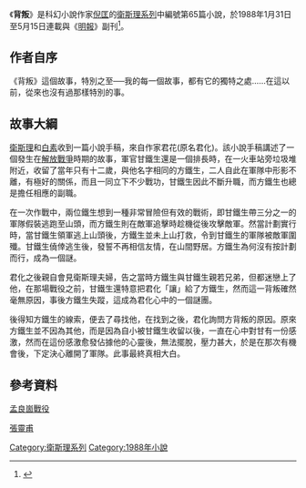 {{Infobox book
|書名      = 背叛
|圖像      = File:小說《背叛》封面.jpg
|圖像說明   = 《背叛》封面
|作者      = 衛斯理
|原名      = 
|中文書名   = 
|譯者      = 
|插圖      = 
|封面設計   = 
|出版地     = 香港
|語言      = 中文
|系列      = 衛斯理系列
|題材      = 
|類型      = 流行文學
|出版者     = 明窗出版社
|出版日期   = 
|中文版    = 
|媒介      = 
|頁數      = 308
|開本      = 
|isbn      = 9628994301
|oclc      = 
|杜威十進制圖書分類法    = 800
|美國國會圖書館圖書分類法 = 
|上一部作品  = [[招魂_(小說)|招魂]]
|下一部作品  = [[鬼混|鬼混]]
|引用       = 
|被引用     = 
}}

《'''背叛'''》是科幻小說作家[[倪匡|倪匡]]的[[衛斯理系列|衛斯理系列]]中編號第65篇小說，於1988年1月31日至5月15日連載與《[[明報|明報]]》副刊<ref>{{Cite web |url=http://yehleehwa.net/nni17.htm |title=葉李華主頁的倪匡作品年表 |access-date=2012-03-11 |archive-url=https://web.archive.org/web/20120405003022/http://www.yehleehwa.net/nni17.htm |archive-date=2012-04-05 |dead-url=yes }}</ref>。

== 作者自序 ==
《背叛》這個故事，特別之至──我的每一個故事，都有它的獨特之處……在這以前，從來也沒有過那樣特別的事。

== 故事大綱 ==
[[衛斯理|衛斯理]]和[[白素|白素]]收到一篇小說手稿，來自作家君花(原名君化)。該小說手稿講述了一個發生在[[解放戰爭|解放戰爭]]時期的故事，軍官甘鐵生還是一個排長時，在一火車站旁垃圾堆附近，收留了當年只有十二歲，與他名字相同的方鐵生，二人自此在軍隊中形影不離，有極好的關係，而且一同立下不少戰功，甘鐵生因此不斷升職，而方鐵生也總是擔任相應的副職。

在一次作戰中，兩位鐵生想到一種非常冒險但有效的戰術，即甘鐵生帶三分之一的軍隊假裝逃跑至山頭，而方鐵生則在敵軍追擊時趁機從後攻擊敵軍。然當計劃實行時，當甘鐵生領軍逃上山頭後，方鐵生並未上山打救，令到甘鐵生的軍隊被敵軍圍殲。甘鐵生僥倖逃生後，發誓不再相信友情，在山間野居。方鐵生為何沒有按計劃而行，成為一個謎。

君化之後親自會見衛斯理夫婦，告之當時方鐵生與甘鐵生親若兄弟，但都迷戀上了他，在那場戰役之前，甘鐵生還特意把君化「讓」給了方鐵生，然而這一背叛確然毫無原因，事後方鐵生失蹤，這成為君化心中的一個謎團。

後得知方鐵生的線索，便去了尋找他，在找到之後，君化詢問方背叛的原因。原來方鐵生並不因為其他，而是因為自小被甘鐵生收留以後，一直在心中對甘有一份感激，然而在這份感激愈發佔據他的心靈後，無法擺脫，壓力甚大，於是在那次有機會後，下定決心離開了軍隊。此事最終真相大白。

== 參考資料 ==
[[孟良崮戰役|孟良崮戰役]]

[[張靈甫|張靈甫]]
{{reflist}}

{{s-start}}
{{s-bef | before=064 [[招魂_(小說)|招魂]]}}
{{s-ttl | title=衛斯理系列（按編號） | years=065}}
{{s-aft | after=066 [[鬼混|鬼混]]}}
{{end box}}

{{衛斯理系列}}
[[Category:衛斯理系列|Category:衛斯理系列]]
[[Category:1988年小說|Category:1988年小說]]

<!-- 該文還沒有完成, 我明天再完善它 (請問可以這樣么?) -->